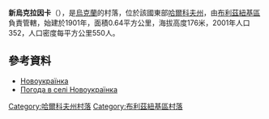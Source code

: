 {{coord|48|41|42|N|36|31|4|E|scale:100000_region:UA|display=title}}

'''新烏克拉因卡'''（{{lang-uk|Новоукраїнка}}），是[[烏克蘭|烏克蘭]]的村落，位於該國東部[[哈爾科夫州|哈爾科夫州]]，由[[布利茲紐基區|布利茲紐基區]]負責管轄，始建於1901年，面積0.64平方公里，海拔高度176米，2001年人口352，人口密度每平方公里550人。

==參考資料==
* [http://gska2.rada.gov.ua/pls/z7502/A005?rdat1=09.01.2009&rf7571=32311 Новоукраїнка]{{dead link|date=2018年3月 |bot=InternetArchiveBot |fix-attempted=yes }}
* [http://weather.in.ua/ua/har'kovskaja/18256 Погода в селі Новоукраїнка] {{Wayback|url=http://weather.in.ua/ua/har%27kovskaja/18256 |date=20160323025113 }}

{{DEFAULTSORT:Новоукраїнка}}
[[Category:哈爾科夫州村落|Category:哈爾科夫州村落]]
[[Category:布利茲紐基區村落|Category:布利茲紐基區村落]]


{{Kharkiv-geo-stub}}